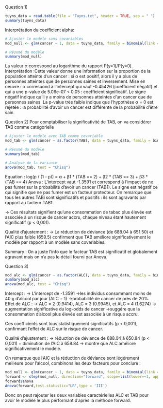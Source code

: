 Question 1)

```r
tuyns_data = read.table(file = "Tuyns.txt", header = TRUE, sep = " ")
summary(tuyns_data)
```

Interprétation du coefficient alpha: 

```r
# Ajuster le modèle sans covariables
mod_null <- glm(cancer ~ 1, data = tuyns_data, family = binomial(link ="logit"))

# Résumé du modèle
summary(mod_null)
```
La valeur α correspond au logarithme du rapport P(y=1)/P(y=0). 
Interprétation :Cette valeur donne une information sur la proportion de la population atteinte d'un cancer : si α est positif, alors il y a plus de personnes atteintes que de personnes saines et inversement. 
Mise en oeuvre : α correspond à l'intercept qui vaut -0.45426 (coefficient négatif) et qui a une p-value de 5.06e-07 < 0.05 : coefficient significatif. Le signe négatif indique qu'il y a moins de personnes atteintes d'un cancer que de personnes saines. La p-value très faible indique que l'hypothèse α = 0 est rejetée : la probabilité d'avoir un cancer est différente de la probabilité d'être sain.

Question 2) 
Pour comptabiliser la significativité de TAB,  on va considérer TAB comme catégorielle 
```r
# Ajuster le modèle avec TAB comme covariable
mod_tab <- glm(cancer ~ as.factor(TAB), data = tuyns_data, family = binomial)

# Résumé du modèle
summary(mod_tab)

# Analyse de la variance
anova(mod_tab, test = "Chisq")

```
Equation : log(p / (1 - p)) = α + β1 * (TAB == 2) + β2 * (TAB == 3) + β3 * (TAB == 4)
Anova : 
L’intercept vaut -1.3591 et correspond à l'impact de ne pas fumer sur la probabilité d'avoir un cancer (TAB1). Le signe est négatif ce qui signifie que ne pas fumer est un facteur protecteur.
On remarque que tous les autres TABi sont significatifs et positifs : ils sont agravants par rapport au facteur TAB1.

-> Ces résultats signifient qu’une consommation de tabac plus élevée est associée à un risque de cancer accru, chaque niveau étant hautement significatif (p < 0,001).


Qualité d'ajustement :
-> La réduction de déviance (de 688.04 à 651.50) et l'AIC plus faible (659.5) confirment que TAB améliore significativement le modèle par rapport à un modèle sans covariables.

Summary : 
On a juste l'info que le facteur TAB est significatif et globalement agravant mais on n'a pas le détail fourni par Anova.

Question 3) 
```r
mod_alc <- glm(cancer ~ as.factor(ALC), data = tuyns_data, family = binomial)
summary(mod_alc)
anova(mod_alc, test = "Chisq")
```
Intercept : 
-> L’intercept de -1.3591
->les individus consommant moins de 40 g d’alcool par jour (ALC = 1)
->probabilité de cancer de près de 20%.
Effet de ALC :
-> ALC = 2 (0.9414), ALC = 3 (0.9945), et ALC = 4 (1.6274) 
-> augmentation significative du log-odds de cancer
->suggére que la consommation d'alcool plus élevée est associée à un risque accru.

Ces coefficients sont tous statistiquement significatifs (p < 0,001), confirmant l'effet de ALC sur le risque de cancer.

Qualité d’ajustement :
-> réduction de déviance de 688.04 à 650.84 (p < 0,001) +  diminution de l'AIC à 658.84 
-> montre que ALC améliore significativement le modèle.

On remarque que l'AIC et la réduction de déviance sont légérement meilleure pour l'alcool, combinons les deux facteurs pour conclure : 


```r
mod_null <- glm(cancer ~ 1, data = tuyns_data, family = binomial(link ="logit"))
forward <- step(mod_null, direction="forward", scope=list(lower=~1, upper=~(as.factor(ALC)+as.factor(TAB))),trace = TRUE)
forward$anova
Anova(forward,test.statistic="LR",type = 'III')
```
Donc on peut rajouter les deux variables caractérielles ALC et TAB pour avoir le modèle le plus performant d'après la méthode forward. 